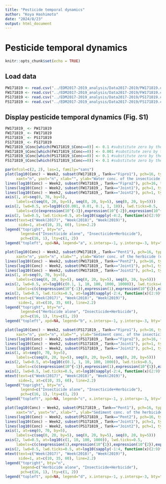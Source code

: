 ```yaml
---
title: "Pesticide temporal dynamics"
author: "Koya Hashimoto"
date: "2024/8/23"
output: html_document
---
```


# Pesticide temporal dynamics

```r
knitr::opts_chunk$set(echo = TRUE)
```

## Load data

```r
PW171819 <- read.csv("../EDM2017-2019_analysis/Data2017-2019/PW171819.csv", header=TRUE)
FW171819 <- read.csv("../EDM2017-2019_analysis/Data2017-2019/FW171819.csv", header=TRUE)
PS171819 <- read.csv("../EDM2017-2019_analysis/Data2017-2019/PS171819.csv", header=TRUE)
FS171819 <- read.csv("../EDM2017-2019_analysis/Data2017-2019/FS171819.csv", header=TRUE)
```

## Display pesticide temporal dynamics (Fig. S1)

```r
PW171819_ <- PW171819
FW171819_ <- FW171819
PS171819_ <- PS171819
FS171819_ <- FS171819
PW171819_$Conc[which(PW171819_$Conc==0)] <- 0.1 #substitute zero by the lower limit finite value
FW171819_$Conc[which(FW171819_$Conc==0)] <- 0.001 #substitute zero by the lower limit finite value
PS171819_$Conc[which(PS171819_$Conc==0)] <- 0.1 #substitute zero by the lower limit finite value
FS171819_$Conc[which(FS171819_$Conc==0)] <- 0.1 #substitute zero by the lower limit finite value

par(mfcol=c(2, 2), las=1, family="sans")
plot(log10(Conc) ~ Week2, subset(FW171819_, Tank=="Fipro1"), pch=16, type="o", ylim=c(-3.2, 1.5), 
     xaxt="n", yaxt="n", xlab="", ylab="Water conc. of the insecticide (ug/L)")
lines(log10(Conc) ~ Week2, subset(FW171819_, Tank=="Fipro2"), pch=16, type="o")
lines(log10(Conc) ~ Week2, subset(FW171819_, Tank=="Joint1"), pch=1, type="o", lty=2)
lines(log10(Conc) ~ Week2, subset(FW171819_, Tank=="Joint2"), pch=1, type="o", lty=2)
axis(1, at=seq(0, 70, by=5), 
     labels=c(seq(0, 20, by=5), seq(0, 20, by=5), seq(0, 20, by=5)))
axis(2, lwd=0.5, at=log10(c(0.001, 0.01, 0.1, 1, 10)), lwd.ticks=0.5, 
     labels=c(c(expression(10^{-3}),expression(10^{-2}),expression(10^{-1}),expression(1),expression(10^{1}))))
axis(2, lwd=0.5, lwd.ticks=0.5, at=log10(sapply(-4:2, function(x)(2:9)*10^x)), labels=FALSE, tck=-0.02)
mtext(text=c("Week(2017)", "Week(2018)", "Week(2019)"), 
      side=1, at=c(10, 35, 60), line=2.2)
legend("topright", bty="n", 
       legend=c("Insecticide alone", "Insecticide+Herbicide"), 
       pch=c(16, 1), lty=c(1, 2))
legend("topleft", xpd=NA, legend="a", x.intersp=-1, y.intersp=-3, bty="n", text.font=2, cex=1.2)

plot(log10(Conc) ~ Week2, subset(PW171819_, Tank=="Pent1"), pch=16, type="o", ylim=c(-1.2, 4), 
     xaxt="n", yaxt="n", xlab="", ylab="Water conc. of the herbicide (ug/L)")
lines(log10(Conc) ~ Week2, subset(PW171819_, Tank=="Pent2"), pch=16, type="o")
lines(log10(Conc) ~ Week2, subset(PW171819_, Tank=="Joint1"), pch=1, type="o", lty=2)
lines(log10(Conc) ~ Week2, subset(PW171819_, Tank=="Joint2"), pch=1, type="o", lty=2)
axis(1, at=seq(0, 70, by=5), 
     labels=c(seq(0, 20, by=5), seq(0, 20, by=5), seq(0, 20, by=5)))
axis(2, lwd=0.5, at=log10(c(0.1, 1, 10, 100, 1000, 10000)), lwd.ticks=0.5, 
     labels=c(c(expression(10^{-1}),expression(1),expression(10^{1}),expression(10^{2}),expression(10^{3}),expression(10^{4}))))
axis(2, lwd=0.5, lwd.ticks=0.5, at=log10(sapply(-2:4, function(x)(2:9)*10^x)), labels=FALSE, tck=-0.02)
mtext(text=c("Week(2017)", "Week(2018)", "Week(2019)"), 
      side=1, at=c(10, 35, 60), line=2.2)
legend("topright", bty="n", 
       legend=c("Herbicide alone", "Insecticide+Herbicide"), 
       pch=c(16, 1), lty=c(1, 2))
legend("topleft", xpd=NA, legend="b", x.intersp=-1, y.intersp=-3, bty="n", text.font=2, cex=1.2)

plot(log10(Conc) ~ Week2, subset(FS171819_, Tank=="Fipro1"), pch=16, type="o", ylim=c(-1.2, 3.5), 
     xaxt="n", yaxt="n", xlab="", ylab="Sediment conc. of the insecticide (ug/L)")
lines(log10(Conc) ~ Week2, subset(FS171819_, Tank=="Fipro2"), pch=16, type="o")
lines(log10(Conc) ~ Week2, subset(FS171819_, Tank=="Joint1"), pch=1, type="o", lty=2)
lines(log10(Conc) ~ Week2, subset(FS171819_, Tank=="Joint2"), pch=1, type="o", lty=2)
axis(1, at=seq(0, 70, by=5), 
     labels=c(seq(0, 20, by=5), seq(0, 20, by=5), seq(0, 20, by=5)))
axis(2, lwd=0.5, at=log10(c(0.1, 1, 10, 100, 1000)), lwd.ticks=0.5, 
     labels=c(c(expression(10^{-1}),expression(1),expression(10^{1}),expression(10^{2}),expression(10^{3}))))
axis(2, lwd=0.5, lwd.ticks=0.5, at=log10(sapply(-2:4, function(x)(2:9)*10^x)), labels=FALSE, tck=-0.02)
mtext(text=c("Week(2017)", "Week(2018)", "Week(2019)"), 
      side=1, at=c(10, 35, 60), line=2.2)
legend("topright", bty="n", 
       legend=c("Insecticide alone", "Insecticide+Herbicide"), 
       pch=c(16, 1), lty=c(1, 2))
legend("topleft", xpd=NA, legend="c", x.intersp=-1, y.intersp=-3, bty="n", text.font=2, cex=1.2)

plot(log10(Conc) ~ Week2, subset(PS171819_, Tank=="Pent1"), pch=16, type="o", ylim=c(0, 3.5), 
     xaxt="n", yaxt="n", xlab="", ylab="Sediment conc. of the herbicide (ug/L)")
lines(log10(Conc) ~ Week2, subset(PS171819_, Tank=="Pent2"), pch=16, type="o")
lines(log10(Conc) ~ Week2, subset(PS171819_, Tank=="Joint1"), pch=1, type="o", lty=2)
lines(log10(Conc) ~ Week2, subset(PS171819_, Tank=="Joint2"), pch=1, type="o", lty=2)
axis(1, at=seq(0, 70, by=5), 
     labels=c(seq(0, 20, by=5), seq(0, 20, by=5), seq(0, 20, by=5)))
axis(2, lwd=0.5, at=log10(c(1, 10, 100, 1000)), lwd.ticks=0.5, 
     labels=c(c(expression(1),expression(10^{1}),expression(10^{2}),expression(10^{3}))))
axis(2, lwd=0.5, lwd.ticks=0.5, at=log10(sapply(-1:4, function(x)(2:9)*10^x)), labels=FALSE, tck=-0.02)
mtext(text=c("Week(2017)", "Week(2018)", "Week(2019)"), 
      side=1, at=c(10, 35, 60), line=2.2)
legend("topright", bty="n", 
       legend=c("Herbicide alone", "Insecticide+Herbicide"), 
       pch=c(16, 1), lty=c(1, 2))
legend("topleft", xpd=NA, legend="d", x.intersp=-1, y.intersp=-3, bty="n", text.font=2, cex=1.2)
```